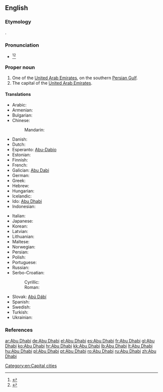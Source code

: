 ==English==
{{wikipedia}}

===Etymology===
{{etyl|ar|en}} {{term|أبوظبي|tr='Abū ẓabī|sc=Arab||father of the gazelle|lang=ar}}.

===Pronunciation===
* {{a|US}} {{IPA|/ˈɑ.bu ˈdɑ.bi/|/ˈɑ.bu ˈðɑ.bi/|/ˈɑ.bu ˈdæ.bi/}}<ref name=RHD>{{reference-book | last =| first = | authorlink =  | coauthors =  | editor =Urdang, Laurence    | others =  | title = The Random House College Dictionary | origdate =  | origyear = 1975| origmonth =  | url =  | format =  | accessdate =  | accessyear =  | accessmonth =  | edition =  | date =  | year =1984| month =  | publisher =Random House, Inc.  | location = New York, NY | language =  | id =  | doi = | isbn =0-394-43600-8 | lccn = | ol = | pages =6| chapter =  | chapterurl =  | quote =}}</ref><ref name=OCD>{{reference-book | last =| first = | authorlink =  | coauthors =  | editor =Lindberg, Christine A.    | others =  | title = The Oxford College Dictionary | origdate =  | origyear = 2002| origmonth =  | url =  | format =  | accessdate =  | accessyear =  | accessmonth =  | edition = 2nd | date =  | year =2007| month =  | publisher =Spark Publishing.  | location =New York, NY | language =  | id =  | doi = | isbn =978-1-4114-0500-4 | lccn = | ol = | pages =5| chapter =  | chapterurl =  | quote =}}</ref>

===Proper noun===
{{en-proper noun}}

# One of the [[United Arab Emirates]], on the southern [[Persian Gulf]].
# The capital of the [[United Arab Emirates]].

====Translations====
{{trans-top|capital of UAE}}
* Arabic: {{t-|ar|أبوظبي|m|tr=ʾabū-ẓābī}}
* Armenian: {{t-|hy|Աբու Դաբի|tr=Abu Dabi}}
* Bulgarian: {{t-|bg|Абу Даби|m|tr=Ábu Dábi}}
* Chinese:
*: Mandarin: {{t-|cmn|阿布扎比|tr=Ābùzābǐ|sc=Hani}}
* Danish: {{t-|da|Abu Dhabi}}
* Dutch: {{t-|nl|Abu Dhabi}}
* Esperanto: [[Abu-Dabio]]
* Estonian: {{t-|et|Abu Dhabi}}
* Finnish: {{t-|fi|Abu Dhabi}}
* French: {{t-|fr|Abou Dabi|m}}
* Galician: [[Abu Dabi]]
* German: {{t+|de|Abu Dhabi|n}}
* Greek: {{t-|el|Αμπού Νταμπί|tr=Aboú Ntabí}}
* Hebrew: {{t-|he|אבו דאבי}}
* Hungarian: {{t+|hu|Abu-Dzabi}}
* Icelandic: {{t-|is|Abú Dabí}}
* Ido: [[Abu Dhabi]]
* Indonesian: {{t-|id|Abu Dhabi}}
{{trans-mid}}
* Italian: {{t-|it|Abu Dhabi}}
* Japanese: {{t-|ja|アブダビ|tr=Abudabi}}
* Korean: {{t-|ko|아부다비|tr=Abudabi|sc=Hang}}
* Latvian: {{t-|lv|Abū Dabī}}
* Lithuanian: {{t+|lt|Abu Dabis}}
* Maltese: {{t-|mt|Abu Dhabi}}
* Norwegian: {{t-|no|Abu Dhabi}}
* Persian: {{t-|fa|ابوظبی|tr=Abuzâbi|sc=fa-Arab}}
* Polish: {{t+|pl|Abu Zabi|n}}
* Portuguese: {{t+|pt|Abu Dhabi}}
* Russian: {{t+|ru|Абу-Даби|m|tr=Ábu-Dábi}} {{qualifier|indeclinable}}
* Serbo-Croatian:
*: Cyrillic: {{t-|sh|Абу Даби|m|sc=Cyrl}}
*: Roman: {{t-|sh|Abu Dabi|m}}
* Slovak: [[Abú Dábí]]
* Spanish: {{t+|es|Abu Dhabi}}
* Swedish: {{t-|sv|Abu Dhabi}}
* Turkish: {{t-|tr|Abu Dabi}}
* Ukrainian: {{t-|uk|Абу-Дабі|m|tr=Ábu-Dábi}}
{{trans-bottom}}

===References===
<references/>

[[Category:en:Capital cities]]

[[ar:Abu Dhabi]]
[[de:Abu Dhabi]]
[[el:Abu Dhabi]]
[[es:Abu Dhabi]]
[[fr:Abu Dhabi]]
[[gl:Abu Dhabi]]
[[ko:Abu Dhabi]]
[[hr:Abu Dhabi]]
[[kk:Abu Dhabi]]
[[lb:Abu Dhabi]]
[[lt:Abu Dhabi]]
[[hu:Abu Dhabi]]
[[pl:Abu Dhabi]]
[[pt:Abu Dhabi]]
[[ro:Abu Dhabi]]
[[ru:Abu Dhabi]]
[[zh:Abu Dhabi]]